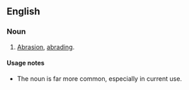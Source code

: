 ==English==

===Noun===
{{en-noun|-}}

# {{dated}} [[abrasion|Abrasion]], [[abrade|abrading]].

====Usage notes====
* The noun {{term|abrasion}} is far more common, especially in current use.